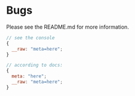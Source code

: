 # Bugs

Please see the README.md for more information.

```jsx meta=here
// see the console
{
  __raw: "meta=here";
}
```

```jsx meta=here
// according to docs:
{
  meta: "here";
  __raw: "meta=here";
}
```
